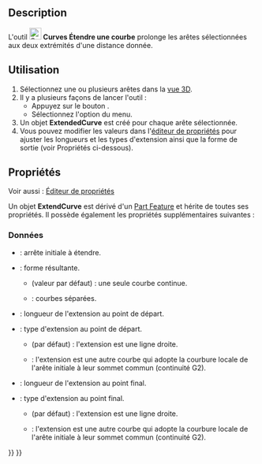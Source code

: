 <languages/>

{{Docnav/fr
|[[Curves_MixedCurve/fr|Courbe d'intersection en 3D]]
|[[Curves_JoinCurve/fr|Relier des courbes]]
|[[Curves_Workbench/fr|Atelier Curves]]
|IconL=Curves_MixedCurve.svg
|IconR=Curves_JoinCurve.svg
|IconC=Curves_workbench_icon.svg
}}

{{GuiCommand/fr
|Name=Curves ExtendCurve
|Name/fr=Curves Étendre une courbe
|MenuLocation=Curves → Extend Curve
|Workbenches=[[Curves_Workbench/fr|Curves]]
}}

==Description==

L'outil [[Image:Curves_ExtendCurve.svg|24px]] '''Curves Étendre une courbe''' prolonge les arêtes sélectionnées aux deux extrémités d'une distance donnée.

<span id="Usage"></span>
==Utilisation==

# Sélectionnez une ou plusieurs arêtes dans la [[3D_view/fr|vue 3D]].
# Il y a plusieurs façons de lancer l'outil :
#* Appuyez sur le bouton {{Button|[[Image:Curves_ExtendCurve.svg|16px]] [[Curves_ExtendCurve|Extend Curve]]}}.
#* Sélectionnez l'option {{MenuCommand|Curves → [[Image:Curves_ExtendCurve.svg|16px]] Extend Curve}} du menu.
# Un objet '''ExtendedCurve''' est créé pour chaque arête sélectionnée.
# Vous pouvez modifier les valeurs dans l'[[Property_editor/fr|éditeur de propriétés]] pour ajuster les longueurs et les types d'extension ainsi que la forme de sortie (voir Propriétés ci-dessous).

<span id="Properties"></span>
==Propriétés==

Voir aussi : [[Property_editor/fr|Éditeur de propriétés]]

Un objet '''ExtendCurve''' est dérivé d'un [[Part_Feature/fr|Part Feature]] et hérite de toutes ses propriétés. Il possède également les propriétés supplémentaires suivantes :

<span id="Data"></span>
===Données===

{{TitleProperty|Base}}

* {{PropertyData|Edge|LinkSub}} : arrête initiale à étendre.
* {{PropertyData|Output|Enumeration}} : forme résultante.
** {{Value|SingleEdge}} (valeur par défaut) : une seule courbe continue.
** {{Value|Wire}} : courbes séparées.

{{TitleProperty|Beginning}}

* {{PropertyData|Length Start|Float}} : longueur de l'extension au point de départ.
* {{PropertyData|Type Start|Enumeration}} : type d'extension au point de départ.
** {{Value|Straight}} (par défaut) : l'extension est une ligne droite.
** {{Value|G2 curve}} : l'extension est une autre courbe qui adopte la courbure locale de l'arête initiale à leur sommet commun (continuité G2).

{{TitleProperty|End}}

* {{PropertyData|Length End|Float}} : longueur de l'extension au point final.
* {{PropertyData|Type End|Enumeration}} : type d'extension au point final.
** {{Value|Straight}} (par défaut) : l'extension est une ligne droite.
** {{Value|G2 curve}} : l'extension est une autre courbe qui adopte la courbure locale de l'arête initiale à leur sommet commun (continuité G2).


{{Docnav/fr
|[[Curves_MixedCurve/fr|Courbe d'intersection en 3D]]
|[[Curves_JoinCurve/fr|Relier des courbes]]
|[[Curves_Workbench/fr|Atelier Curves]]
|IconL=Curves_MixedCurve.svg
|IconR=Curves_JoinCurve.svg
|IconC=Curves_workbench_icon.svg
}}

{{Curves Tools navi{{#translation:}}}}
{{Userdocnavi{{#translation:}}}}